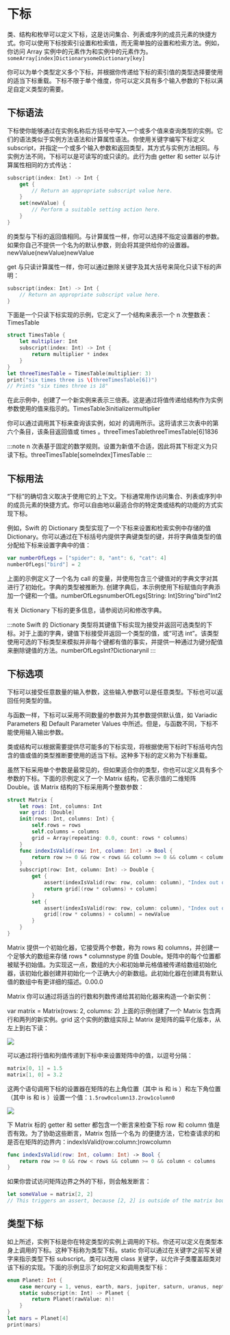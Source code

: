 # 下标

<ToBePolishedAfterTranslation />

<OriginalSource
  title="Subscripts"
  url="https://docs.swift.org/swift-book/documentation/the-swift-programming-language/subscripts"
  summary="访问集合的元素"
/>

类、结构和枚举可以定义下标，这是访问集合、列表或序列的成员元素的快捷方式。你可以使用下标按索引设置和检索值，而无需单独的设置和检索方法。例如，你访问 Array 实例中的元素作为和实例中的元素作为。`someArray[index]DictionarysomeDictionary[key]`

你可以为单个类型定义多个下标，并根据你传递给下标的索引值的类型选择要使用的适当下标重载。下标不限于单个维度，你可以定义具有多个输入参数的下标以满足自定义类型的需要。

## 下标语法

下标使你能够通过在实例名称后方括号中写入一个或多个值来查询类型的实例。它们的语法类似于实例方法语法和计算属性语法。你使用关键字编写下标定义 subscript，并指定一个或多个输入参数和返回类型，其方式与实例方法相同。与实例方法不同，下标可以是可读写的或只读的。此行为由 getter 和 setter 以与计算属性相同的方式传达：

```swift
subscript(index: Int) -> Int {
    get {
        // Return an appropriate subscript value here.
    }
    set(newValue) {
        // Perform a suitable setting action here.
    }
}
```

的类型与下标的返回值相同。与计算属性一样，你可以选择不指定设置器的参数。如果你自己不提供一个名为的默认参数，则会将其提供给你的设置器。newValue(newValue)newValue

get 与只读计算属性一样，你可以通过删除关键字及其大括号来简化只读下标的声明：

```swift
subscript(index: Int) -> Int {
    // Return an appropriate subscript value here.
}
```

下面是一个只读下标实现的示例，它定义了一个结构来表示一个 n 次整数表：TimesTable

```swift
struct TimesTable {
    let multiplier: Int
    subscript(index: Int) -> Int {
        return multiplier * index
    }
}
let threeTimesTable = TimesTable(multiplier: 3)
print("six times three is \(threeTimesTable[6])")
// Prints "six times three is 18"
```

在此示例中，创建了一个新实例来表示三倍表。这是通过将值传递给结构作为实例参数使用的值来指示的。TimesTable3initializermultiplier

你可以通过调用其下标来查询该实例，如对 的调用所示。这将请求三次表中的第六个条目，该条目返回值或 times 。threeTimesTablethreeTimesTable[6]1836

:::note
n 次表基于固定的数学规则。设置为新值不合适，因此将其下标定义为只读下标。threeTimesTable[someIndex]TimesTable
:::

## 下标用法

“下标”的确切含义取决于使用它的上下文。下标通常用作访问集合、列表或序列中的成员元素的快捷方式。你可以自由地以最适合你的特定类或结构的功能的方式实现下标。

例如，Swift 的 Dictionary 类型实现了一个下标来设置和检索实例中存储的值 Dictionary。你可以通过在下标括号内提供字典键类型的键，并将字典值类型的值分配给下标来设置字典中的值：

```swift
var numberOfLegs = ["spider": 8, "ant": 6, "cat": 4]
numberOfLegs["bird"] = 2
```

上面的示例定义了一个名为 call 的变量，并使用包含三个键值对的字典文字对其进行了初始化。字典的类型被推断为. 创建字典后，本示例使用下标赋值向字典添加一个键和一个值。numberOfLegsnumberOfLegs[String: Int]String"bird"Int2

有关 Dictionary 下标的更多信息，请参阅访问和修改字典。

:::note
Swift 的 Dictionary 类型将其键值下标实现为接受并返回可选类型的下标。对于上面的字典，键值下标接受并返回一个类型的值，或“可选 int”。该类型使用可选的下标类型来模拟并非每个键都有值的事实，并提供一种通过为键分配值来删除键值的方法。numberOfLegsInt?Dictionarynil
:::

## 下标选项

下标可以接受任意数量的输入参数，这些输入参数可以是任意类型。下标也可以返回任何类型的值。

与函数一样，下标可以采用不同数量的参数并为其参数提供默认值，如 Variadic Parameters 和 Default Parameter Values 中所述。但是，与函数不同，下标不能使用输入输出参数。

类或结构可以根据需要提供尽可能多的下标实现，将根据使用下标时下标括号内包含的值或值的类型推断要使用的适当下标。这种多下标的定义称为下标重载。

虽然下标采用单个参数是最常见的，但如果适合你的类型，你也可以定义具有多个参数的下标。下面的示例定义了一个 Matrix 结构，它表示值的二维矩阵 Double。该 Matrix 结构的下标采用两个整数参数：

```swift
struct Matrix {
    let rows: Int, columns: Int
    var grid: [Double]
    init(rows: Int, columns: Int) {
        self.rows = rows
        self.columns = columns
        grid = Array(repeating: 0.0, count: rows * columns)
    }
    func indexIsValid(row: Int, column: Int) -> Bool {
        return row >= 0 && row < rows && column >= 0 && column < columns
    }
    subscript(row: Int, column: Int) -> Double {
        get {
            assert(indexIsValid(row: row, column: column), "Index out of range")
            return grid[(row * columns) + column]
        }
        set {
            assert(indexIsValid(row: row, column: column), "Index out of range")
            grid[(row * columns) + column] = newValue
        }
    }
}
```

Matrix 提供一个初始化器，它接受两个参数，称为 rows 和 columns，并创建一个足够大的数组来存储 rows \* columnstype 的值 Double。矩阵中的每个位置都被赋予初始值。为实现这一点，数组的大小和初始单元格值被传递给数组初始化器，该初始化器创建并初始化一个正确大小的新数组。此初始化器在创建具有默认值的数组中有更详细的描述。0.00.0

Matrix 你可以通过将适当的行数和列数传递给其初始化器来构造一个新实例：

var matrix = Matrix(rows: 2, columns: 2)
上面的示例创建了一个 Matrix 包含两行和两列的新实例。grid 这个实例的数组实际上 Matrix 是矩阵的扁平化版本，从左上到右下读：

![](./subscript-matrix-01.png)

可以通过将行值和列值传递到下标中来设置矩阵中的值，以逗号分隔：

```swift
matrix[0, 1] = 1.5
matrix[1, 0] = 3.2
```

这两个语句调用下标的设置器在矩阵的右上角位置（其中 is 和 is ）和左下角位置（其中 is 和 is ）设置一个值：`1.5row0column13.2row1column0`

![](./subscript-matrix-02.png)

下 Matrix 标的 getter 和 setter 都包含一个断言来检查下标 row 和 column 值是否有效。为了协助这些断言，Matrix 包括一个名为 的便捷方法，它检查请求的和是否在矩阵的边界内：indexIsValid(row:column:)rowcolumn

```swift
func indexIsValid(row: Int, column: Int) -> Bool {
    return row >= 0 && row < rows && column >= 0 && column < columns
}
```

如果你尝试访问矩阵边界之外的下标，则会触发断言：

```swift
let someValue = matrix[2, 2]
// This triggers an assert, because [2, 2] is outside of the matrix bounds.
```

## 类型下标

如上所述，实例下标是你在特定类型的实例上调用的下标。你还可以定义在类型本身上调用的下标。这种下标称为类型下标。static 你可以通过在关键字之前写关键字来指示类型下标 subscript。类可以改用 class 关键字，以允许子类覆盖超类对该下标的实现。下面的示例显示了如何定义和调用类型下标：

```swift
enum Planet: Int {
    case mercury = 1, venus, earth, mars, jupiter, saturn, uranus, neptune
    static subscript(n: Int) -> Planet {
        return Planet(rawValue: n)!
    }
}
let mars = Planet[4]
print(mars)
```
